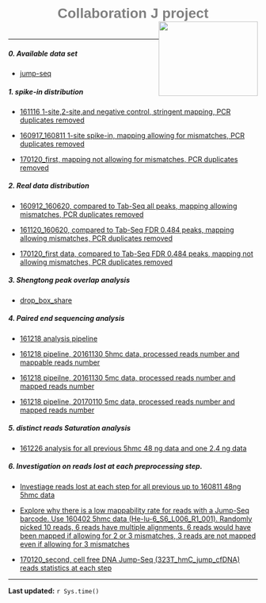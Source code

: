 
<h1 style="color:grey;font-family:arial; position:relative; top:15px;text-align:center;">Collaboration J project<img src="website_materials/research_website_logo.png"  style="float:right;width:200px;height:150px;"></h1>
<br>

***
##### 0. Available data set
* [jump-seq](https://drive.google.com/open?id=1WesFCQTrFplnXRKCHmhqtm1529DHc5Sc2tX7GkRa_-U)

##### 1. spike-in distribution
* [161116 1-site,2-site,and negative control, stringent mapping, PCR duplicates removed](analysis/161120_161116_spike_in_data_plot_reads_distribution.html)

* [160917_160811 1-site spike-in, mapping allowing for mismatches, PCR duplicates removed](analysis/160912_plot_reads_distribution_UMI_dedupped.html)

* [170120_first, mapping not allowing for mismatches, PCR duplicates removed](analysis/170204_170120_first_batch_spike_in_plot_reads_distribution.html)

##### 2. Real data distribution
* [160912_160620, compared to Tab-Seq all peaks, mapping allowing mismatches, PCR duplicates removed](analysis/160912_plot_reads_distribution_UMI_dedupped.html)

* [161120_160620, compared to Tab-Seq FDR 0.484 peaks, mapping allowing mismatches, PCR duplicates removed](analysis/161120_160620_data_plot_reads_distribution.html)

* [170120_first data, compared to Tab-Seq FDR 0.484 peaks, mapping not allowing mismatches, PCR duplicates removed](analysis/170204_170120_first_batch_data_plot_reads_distribution.html)

##### 3. Shengtong peak overlap analysis
* [drop_box_share](./JumpSeq_dropbox_shengtong.pdf)

##### 4. Paired end sequencing analysis
* [161218 analysis pipeline](analysis/161218_paired_end_reads_mapping_pipeline.html)

* [161218 pipeline, 20161130 5hmc data, processed reads number and mappable reads number](analysis/161218_161130_paired_end_reads_statistics.html)

* [161218 pipeilne, 20161130 5mc data, processed reads number and mapped reads number](analysis/161222_161130_5mc_paired_end_reads_statistics.html)

* [161218 pipeline, 20170110 5mc data, processed reads number and mapped reads number](analysis/170115_170110_paired_end_reads_statistics.html)

##### 5. distinct reads Saturation analysis
* [161226 analysis for all previous 5hmc 48 ng data and one 2.4 ng data](analysis/161226_previous_5hmc_distinct_reads_saturation_analysis.html)

##### 6. Investigation on reads lost at each preprocessing step.
* [Investiage reads lost at each step for all previous up to 160811 48ng 5hmc data](analysis/170207_previous_5hmc_samples_reads_lost_at_each_preprocessing_step.html)

* [Explore why there is a low mappability rate for reads with a Jump-Seq barcode. Use 160402 5hmc data (He-lu-6_S6_L006_R1_001). Randomly picked 10 reads, 6 reads have multiple alignments, 6 reads would have been mapped if allowing for 2 or 3 mismatches, 3 reads are not mapped even if allowing for 3 mismatches](analysis/170210_investigate_low_mappability_issue.html)

* [170120_second, cell free DNA Jump-Seq (323T_hmC_jump_cfDNA) reads statistics at each step](analysis/170210_20170120_second_human_cf_5hmc_samples_reads_lost_at_each_preprocessing_step.html)


***
**Last updated:** `r Sys.time()`